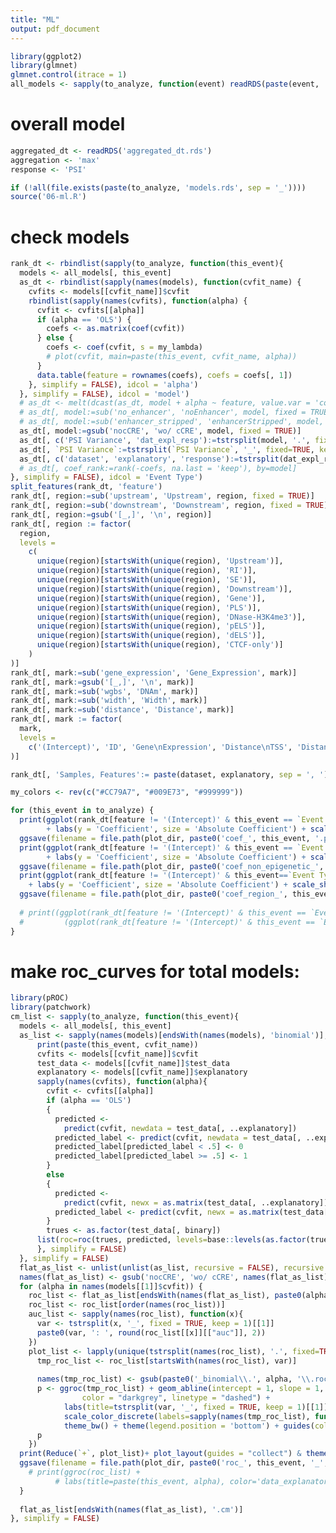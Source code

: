 ```yaml
---
title: "ML"
output: pdf_document
---
```


```r
library(ggplot2)
library(glmnet)
glmnet.control(itrace = 1)
all_models <- sapply(to_analyze, function(event) readRDS(paste(event, 'models.rds', sep = '_')))
```


# overall model

```r
aggregated_dt <- readRDS('aggregated_dt.rds')
aggregation <- 'max'
response <- 'PSI'
```


```r
if (!all(file.exists(paste(to_analyze, 'models.rds', sep = '_'))))
source('06-ml.R')
```

# check models

```r
rank_dt <- rbindlist(sapply(to_analyze, function(this_event){
  models <- all_models[, this_event]
  as_dt <- rbindlist(sapply(names(models), function(cvfit_name) {
    cvfits <- models[[cvfit_name]]$cvfit
    rbindlist(sapply(names(cvfits), function(alpha) {
      cvfit <- cvfits[[alpha]]
      if (alpha == 'OLS') {
        coefs <- as.matrix(coef(cvfit))
      } else {
        coefs <- coef(cvfit, s = my_lambda)
        # plot(cvfit, main=paste(this_event, cvfit_name, alpha))
      }
      data.table(feature = rownames(coefs), coefs = coefs[, 1])
    }, simplify = FALSE), idcol = 'alpha')
  }, simplify = FALSE), idcol = 'model')
  # as_dt <- melt(dcast(as_dt, model + alpha ~ feature, value.var = 'coefs'), id.vars = c('model', 'alpha'), variable.name = 'feature', value.name = 'coefs')
  # as_dt[, model:=sub('no_enhancer', 'noEnhancer', model, fixed = TRUE)]
  # as_dt[, model:=sub('enhancer_stripped', 'enhancerStripped', model, fixed = TRUE)]
  as_dt[, model:=gsub('nocCRE', 'wo/ cCRE', model, fixed = TRUE)]
  as_dt[, c('PSI Variance', 'dat_expl_resp'):=tstrsplit(model, '.', fixed=TRUE)]
  as_dt[, `PSI Variance`:=tstrsplit(`PSI Variance`, '_', fixed=TRUE, keep = 1)]
  as_dt[, c('dataset', 'explanatory', 'response'):=tstrsplit(dat_expl_resp, '_', fixed=TRUE)]
  # as_dt[, coef_rank:=rank(-coefs, na.last = 'keep'), by=model]
}, simplify = FALSE), idcol = 'Event Type')
split_features(rank_dt, 'feature')
rank_dt[, region:=sub('upstream', 'Upstream', region, fixed = TRUE)]
rank_dt[, region:=sub('downstream', 'Downstream', region, fixed = TRUE)]
rank_dt[, region:=gsub('[_,]', '\n', region)]
rank_dt[, region := factor(
  region,
  levels =
    c(
      unique(region)[startsWith(unique(region), 'Upstream')],
      unique(region)[startsWith(unique(region), 'RI')],
      unique(region)[startsWith(unique(region), 'SE')],
      unique(region)[startsWith(unique(region), 'Downstream')],
      unique(region)[startsWith(unique(region), 'Gene')],
      unique(region)[startsWith(unique(region), 'PLS')],
      unique(region)[startsWith(unique(region), 'DNase-H3K4me3')],
      unique(region)[startsWith(unique(region), 'pELS')],
      unique(region)[startsWith(unique(region), 'dELS')],
      unique(region)[startsWith(unique(region), 'CTCF-only')]
    )
)]
rank_dt[, mark:=sub('gene_expression', 'Gene_Expression', mark)]
rank_dt[, mark:=gsub('[_,]', '\n', mark)]
rank_dt[, mark:=sub('wgbs', 'DNAm', mark)]
rank_dt[, mark:=sub('width', 'Width', mark)]
rank_dt[, mark:=sub('distance', 'Distance', mark)]
rank_dt[, mark := factor(
  mark,
  levels =
    c('(Intercept)', 'ID', 'Gene\nExpression', 'Distance\nTSS', 'Distance\nTES', 'Width', 'DNAm', 'H3K36me3', 'H3K4me1', 'H3K4me3', 'H3K27me3', 'H3K27ac', 'H3K9me3')
)]

rank_dt[, 'Samples, Features':= paste(dataset, explanatory, sep = ', ')]
```


```r
my_colors <- rev(c("#CC79A7", "#009E73", "#999999"))

for (this_event in to_analyze) {
  print(ggplot(rank_dt[feature != '(Intercept)' & this_event == `Event Type` & alpha == 'OLS' & region != 'Gene-Wide' & mark != 'Width'], aes(x = `Samples, Features`, y = coefs, color=`PSI Variance`, shape = `Samples, Features`, size = abs(coefs))) + facet_grid(mark ~ region) + geom_hline(yintercept = 0) + geom_point() + theme_bw() + theme(axis.text.x = element_blank(), axis.ticks.x = element_blank())#element_text(angle = 45, hjust=1))
        + labs(y = 'Coefficient', size = 'Absolute Coefficient') + scale_shape_manual(values = LETTERS) + theme(legend.position = 'bottom') + scale_color_manual(values = my_colors))
  ggsave(filename = file.path(plot_dir, paste0('coef_', this_event, '.pdf')), width = 14, height = 8)
  print(ggplot(rank_dt[feature != '(Intercept)' & this_event == `Event Type` & alpha == 'OLS' & (region == 'Gene-Wide' | mark ==  'Width')], aes(x = `Samples, Features`, y = coefs, color=`PSI Variance`, shape = `Samples, Features`, size = abs(coefs))) + facet_wrap(~ region + mark, nrow = 2) + geom_hline(yintercept = 0) + geom_point() + theme_bw() + theme(axis.text.x = element_blank(), axis.ticks.x = element_blank())#element_text(angle = 45, hjust=1))
        + labs(y = 'Coefficient', size = 'Absolute Coefficient') + scale_shape_manual(values = LETTERS) + scale_color_manual(values = my_colors))
  ggsave(filename = file.path(plot_dir, paste0('coef_non_epigenetic_', this_event, '.pdf')), width = 9, height = 6)
  print(ggplot(rank_dt[feature != '(Intercept)' & this_event==`Event Type` & alpha == 'OLS' & region != 'Gene-Wide' & mark != 'Width'], aes(x = `Samples, Features`, y = coefs, color=`PSI Variance`, shape = `Samples, Features`, size = abs(coefs))) + facet_grid(region ~ mark) + geom_hline(yintercept = 0) + geom_point() + theme_bw() + theme(axis.text.x = element_blank(), axis.ticks.x = element_blank())#just_text(angle = 45, hjust=1))
    + labs(y = 'Coefficient', size = 'Absolute Coefficient') + scale_shape_manual(values = LETTERS) + scale_color_manual(values = my_colors))
  ggsave(filename = file.path(plot_dir, paste0('coef_region_', this_event, '.pdf')), width =9, height = 15)
  
  # print((ggplot(rank_dt[feature != '(Intercept)' & this_event == `Event Type` & alpha == 'OLS' & explanatory == 'all' & dataset == 'all'], aes(x = reorder(mark, mark, function(x) -length(x)))) + geom_bar() + labs(title=this_event)) +
  #         (ggplot(rank_dt[feature != '(Intercept)' & this_event == `Event Type` & alpha == 'OLS' & explanatory == 'all' & dataset == 'all'], aes(x = reorder(region, region, function(x) -length(x)))) + geom_bar()))
}

```

# make roc_curves for total models:
```r
library(pROC)
library(patchwork)
cm_list <- sapply(to_analyze, function(this_event){
  models <- all_models[, this_event]
  as_list <- sapply(names(models)[endsWith(names(models), 'binomial')], function(cvfit_name) {
      print(paste(this_event, cvfit_name))
      cvfits <- models[[cvfit_name]]$cvfit
      test_data <- models[[cvfit_name]]$test_data
      explanatory <- models[[cvfit_name]]$explanatory
      sapply(names(cvfits), function(alpha){
        cvfit <- cvfits[[alpha]]
        if (alpha == 'OLS')
        {
          predicted <-
            predict(cvfit, newdata = test_data[, ..explanatory])
          predicted_label <- predict(cvfit, newdata = test_data[, ..explanatory], type = 'response')
          predicted_label[predicted_label < .5] <- 0
          predicted_label[predicted_label >= .5] <- 1
        }
        else
        {
          predicted <-
            predict(cvfit, newx = as.matrix(test_data[, ..explanatory]), s = my_lambda)[, 1]
          predicted_label <- predict(cvfit, newx = as.matrix(test_data[, ..explanatory]), s = my_lambda, type = 'class')[, 1]
        }
        trues <- as.factor(test_data[, binary])
      list(roc=roc(trues, predicted, levels=base::levels(as.factor(trues)),direction='<'), cm = caret::confusionMatrix(as.factor(predicted_label), trues, positive='1'))
      }, simplify = FALSE)
  }, simplify = FALSE)
  flat_as_list <- unlist(unlist(as_list, recursive = FALSE), recursive = FALSE)
  names(flat_as_list) <- gsub('nocCRE', 'wo/ cCRE', names(flat_as_list), fixed = TRUE)
  for (alpha in names(models[[1]]$cvfit)) {
    roc_list <- flat_as_list[endsWith(names(flat_as_list), paste0(alpha, '.roc'))]
    roc_list <- roc_list[order(names(roc_list))]
    auc_list <- sapply(names(roc_list), function(x){
      var <- tstrsplit(x, '_', fixed = TRUE, keep = 1)[[1]]
      paste0(var, ': ', round(roc_list[[x]][["auc"]], 2))
    })
    plot_list <- lapply(unique(tstrsplit(names(roc_list), '.', fixed=TRUE, keep=1)[[1]]), function(var) {
      tmp_roc_list <- roc_list[startsWith(names(roc_list), var)]
      
      names(tmp_roc_list) <- gsub(paste0('_binomial\\.', alpha, '\\.roc$'), '', gsub(paste0('^',var,'\\.'), '', names(tmp_roc_list)))
      p <- ggroc(tmp_roc_list) + geom_abline(intercept = 1, slope = 1,
                color = "darkgrey", linetype = "dashed") +
            labs(title=tstrsplit(var, '_', fixed = TRUE, keep = 1)[[1]], color='Samples, Features (variance: AUC)', x = 'Specificity', y = 'Sensitivity') + 
            scale_color_discrete(labels=sapply(names(tmp_roc_list), function(x) paste0(sub('_', ', ', x, fixed = TRUE), ' (', paste(auc_list[grep(x, names(auc_list), fixed = TRUE)], collapse = ', '), ')'))) + 
            theme_bw() + theme(legend.position = 'bottom') + guides(color=guide_legend(nrow=4))
      p
    })
  print(Reduce(`+`, plot_list)+ plot_layout(guides = "collect") & theme(legend.position = 'bottom'))# + plot_layout(guides = "collect") & theme(legend.position = 'bottom'))
  ggsave(filename = file.path(plot_dir, paste0('roc_', this_event, '_', alpha, '.pdf')), width = 11.7, height = 5)
    # print(ggroc(roc_list) + 
          # labs(title=paste(this_event, alpha), color='data_explanatory_response_alpha') + scale_color_discrete(labels=paste(names(roc_list), sapply(roc_list, function(x) paste0('(', round(x[["auc"]], 2),')')))) + theme_bw())
  }
  
  flat_as_list[endsWith(names(flat_as_list), '.cm')]
}, simplify = FALSE)

```
 
